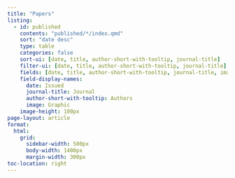 ```yaml
---
title: "Papers"
listing:
  - id: published
    contents: "published/*/index.qmd"
    sort: "date desc"
    type: table
    categories: false
    sort-ui: [date, title, author-short-with-tooltip, journal-title]
    filter-ui: [date, title, author-short-with-tooltip, journal-title]
    fields: [date, title, author-short-with-tooltip, journal-title, image]
    field-display-names:
      date: Issued
      journal-title: Journal
      author-short-with-tooltip: Authors
      image: Graphic
    image-height: 100px
page-layout: article
format: 
  html: 
    grid: 
      sidebar-width: 500px
      body-width: 1400px
      margin-width: 300px
toc-location: right
---
```


<!-- Adding styling to homogenise the grids -->
<!-- As it is only short codes (and few) it doesn't need to be in a separate file for now -->

<style>
.quarto-listing table {
  font-size: 0.85rem;
  width: 100%;
}

.quarto-listing td:nth-child(1), .quarto-listing th:nth-child(1) { /* Date column */
  width: 10%;
}

.quarto-listing td:nth-child(3), .quarto-listing th:nth-child(3) { /* Authors column */
  width: 10%;
}

.quarto-listing th {
  font-size: 0.8rem;
}

.quarto-listing td {
  font-size: 0.8rem;
  padding: 0.4rem 0.5rem;
}
</style>

:::{#published}
:::

